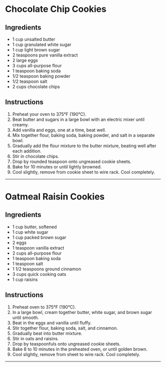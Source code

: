 # Chocolate Chip Cookies

## Ingredients

- 1 cup unsalted butter
- 1 cup granulated white sugar
- 1 cup light brown sugar
- 2 teaspoons pure vanilla extract
- 2 large eggs
- 3 cups all-purpose flour
- 1 teaspoon baking soda
- 1/2 teaspoon baking powder
- 1/2 teaspoon salt
- 2 cups chocolate chips

## Instructions

1. Preheat your oven to 375°F (190°C).
2. Beat butter and sugars in a large bowl with an electric mixer until creamy.
3. Add vanilla and eggs, one at a time, beat well.
4. Mix together flour, baking soda, baking powder, and salt in a separate bowl.
5. Gradually add the flour mixture to the butter mixture, beating well after each addition.
6. Stir in chocolate chips.
7. Drop by rounded teaspoon onto ungreased cookie sheets.
8. Bake for 10 minutes or until lightly browned.
9. Cool slightly, remove from cookie sheet to wire rack. Cool completely.
---
# Oatmeal Raisin Cookies

## Ingredients

- 1 cup butter, softened
- 1 cup white sugar
- 1 cup packed brown sugar
- 2 eggs
- 1 teaspoon vanilla extract
- 2 cups all-purpose flour
- 1 teaspoon baking soda
- 1 teaspoon salt
- 1 1/2 teaspoons ground cinnamon
- 3 cups quick cooking oats
- 1 cup raisins

## Instructions

1. Preheat oven to 375°F (190°C).
2. In a large bowl, cream together butter, white sugar, and brown sugar until smooth.
3. Beat in the eggs and vanilla until fluffy.
4. Stir together flour, baking soda, salt, and cinnamon.
5. Gradually beat into butter mixture.
6. Stir in oats and raisins.
7. Drop by teaspoonfuls onto ungreased cookie sheets.
8. Bake 8 to 10 minutes in the preheated oven, or until golden brown.
9. Cool slightly, remove from sheet to wire rack. Cool completely.
---
